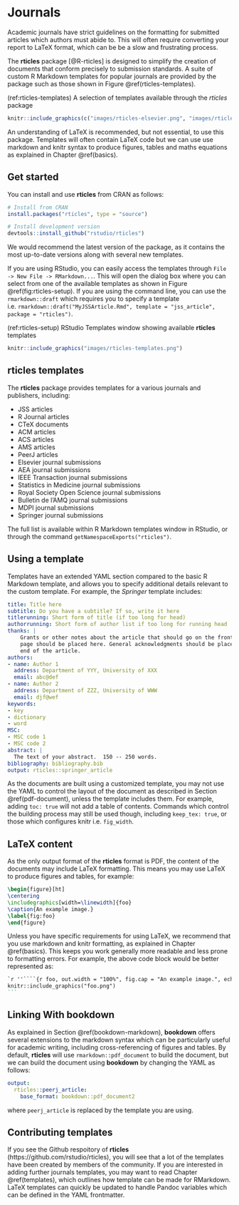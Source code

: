# Journals

Academic journals have strict guidelines on the formatting for submitted articles which authors must abide to. This will often require converting your report to LaTeX format, which can be be a slow and frustrating process.

The **rticles** package [@R-rticles] is designed to simplify the creation of documents that conform precisely to submission standards.  A suite of custom R Markdown templates for popular journals are provided by the package such as those shown in Figure \@ref(rticles-templates).

(ref:rticles-templates) A selection of  templates available through the *rticles* package

```r
knitr::include_graphics(c("images/rticles-elsevier.png", "images/rticles-plos.png", "images/rticles-springer.png"), dpi = NA)
```

An understanding of LaTeX is recommended, but not essential, to use this package. Templates will often contain LaTeX code but we can use use markdown and knitr syntax to produce figures, tables and maths equations as explained in Chapter \@ref(basics).

## Get started

You can install and use **rticles** from CRAN as follows:

```r
# Install from CRAN
install.packages("rticles", type = "source")

# Install development version
devtools::install_github("rstudio/rticles")
```

We would recommend the latest version of the package, as it contains the most up-to-date versions along with several new templates. 

If you are using RStudio, you can easily access the templates through `File -> New File -> RMarkdown...`. This will open the dialog box where you can select from one of the available templates as shown in Figure \@ref(fig:rticles-setup). If you are using the command line, you can use the `rmarkdown::draft` which requires you to specify a template i.e. `rmarkdown::draft("MyJSSArticle.Rmd", template = "jss_article", package = "rticles")`.

(ref:rticles-setup) RStudio Templates window showing available **rticles** templates

```r
knitr::include_graphics("images/rticles-templates.png")
```

## rticles templates

The **rticles** package provides templates for a various journals and publishers, including:

- JSS articles
- R Journal articles
- CTeX documents
- ACM articles
- ACS articles
- AMS articles
- PeerJ articles
- Elsevier journal submissions
- AEA journal submissions
- IEEE Transaction journal submissions
- Statistics in Medicine journal submissions
- Royal Society Open Science journal submissions
- Bulletin de l'AMQ journal submissions
- MDPI journal submissions
- Springer journal submissions

The full list is available within R Markdown templates window in RStudio, or through the command `getNamespaceExports("rticles")`.

## Using a template

Templates have an extended YAML section compared to the basic R Markdown template, and allows you to specify additional details relevant to the custom template. For example, the *Springer* template includes:

```yaml
title: Title here
subtitle: Do you have a subtitle? If so, write it here
titlerunning: Short form of title (if too long for head)
authorrunning: Short form of author list if too long for running head
thanks: | 
    Grants or other notes about the article that should go on the front 
    page should be placed here. General acknowledgments should be placed at the
    end of the article.
authors: 
- name: Author 1
  address: Department of YYY, University of XXX
  email: abc@def
- name: Author 2
  address: Department of ZZZ, University of WWW
  email: djf@wef
keywords:
- key
- dictionary
- word
MSC:
- MSC code 1
- MSC code 2    
abstract: |
  The text of your abstract.  150 -- 250 words.
bibliography: bibliography.bib
output: rticles::springer_article
```

As the documents are built using a customized template, you may not use the YAML to control the layout of the document as described in Section \@ref(pdf-document), unless the template includes them. For example, adding `toc: true` will not add a table of contents. Commands which control the building process may still be used though, including `keep_tex: true`, or those which configures knitr i.e. `fig_width`.

## LaTeX content

As the only output format of the **rticles** format is PDF, the content of the documents may include LaTeX formatting. This means you may use LaTeX to produce figures and tables, for example:

```latex
\begin{figure}[ht]
\centering
\includegraphics[width=\linewidth]{foo}
\caption{An example image.}
\label{fig:foo}
\end{figure} 
```

Unless you have specific requirements for using LaTeX, we recommend that you use markdown and knitr formatting, as explained in Chapter \@ref(basics). This keeps you work generally more readable and less prone to formatting errors. For example, the above code block would be better represented as:

````markdown
`r ''````{r foo, out.width = "100%", fig.cap = "An example image.", echo = FALSE}
knitr::include_graphics("foo.png")
```
````

## Linking With bookdown

As explained in Section \@ref(bookdown-markdown), **bookdown** offers several extensions to the markdown syntax which can be particularly useful for academic writing, including cross-referencing of figures and tables. By default, **rticles** will use `rmarkdown::pdf_document` to build the document, but we can build the document using **bookdown** by changing the YAML as follows:

```yaml
output: 
  rticles::peerj_article:
    base_format: bookdown::pdf_document2
```

where `peerj_article` is replaced by the template you are using.

## Contributing templates

If you see the Github respoitory of **rticles** (https://github.com/rstudio/rticles), you will see that a lot of the templates have been created by members of the community. If you are interested in adding further journals templates, you may want to read Chapter \@ref(templates), which outlines how template can be made for RMarkdown. LaTeX templates can quickly be updated to handle Pandoc variables which can be defined in the YAML frontmatter.

